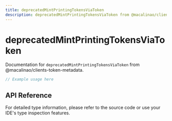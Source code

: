 ```yaml
---
title: deprecatedMintPrintingTokensViaToken
description: deprecatedMintPrintingTokensViaToken from @macalinao/clients-token-metadata
---
```


# deprecatedMintPrintingTokensViaToken

Documentation for `deprecatedMintPrintingTokensViaToken` from @macalinao/clients-token-metadata.

```typescript
// Example usage here
```

## API Reference

For detailed type information, please refer to the source code or use your IDE's type inspection features.
